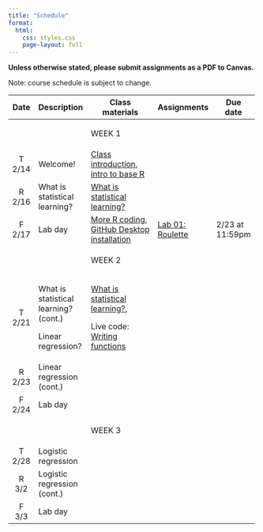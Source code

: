 ```yaml
---
title: "Schedule"
format:
  html:
    css: styles.css
    page-layout: full
---
```


**Unless otherwise stated, please submit assignments as a PDF to Canvas.**

Note: course schedule is subject to change.

::: important
+---------+---------------------------------------+---------------------------------------------------------------------------------------------------------------+----------------------------------------------+-----------------+
| Date    | Description                           | Class materials                                                                                               | Assignments                                  | Due date        |
+:=======:+=======================================+===============================================================================================================+==============================================+=================+
|         |                                       | ::: important                                                                                                 |                                              |                 |
|         |                                       | WEEK 1                                                                                                        |                                              |                 |
|         |                                       | :::                                                                                                           |                                              |                 |
+---------+---------------------------------------+---------------------------------------------------------------------------------------------------------------+----------------------------------------------+-----------------+
| T 2/14  | Welcome!                              | [Class introduction](slides/slides-00-welcome.qmd), [intro to base R](live-code/live-code-01.qmd)             |                                              |                 |
+---------+---------------------------------------+---------------------------------------------------------------------------------------------------------------+----------------------------------------------+-----------------+
| R 2/16  | What is statistical learning?         | [What is statistical learning?](slides/slides-01-what-is.qmd)                                                 |                                              |                 |
+---------+---------------------------------------+---------------------------------------------------------------------------------------------------------------+----------------------------------------------+-----------------+
| F 2/17  | Lab day                               | [More R coding](live-code/live-code-02.qmd), [GitHub Desktop installation](slides/slides-00-installation.qmd) | [Lab 01: Roulette](labs/lab-01-roulette.qmd) | 2/23 at 11:59pm |
+---------+---------------------------------------+---------------------------------------------------------------------------------------------------------------+----------------------------------------------+-----------------+
|         |                                       | ::: important                                                                                                 |                                              |                 |
|         |                                       | WEEK 2                                                                                                        |                                              |                 |
|         |                                       | :::                                                                                                           |                                              |                 |
+---------+---------------------------------------+---------------------------------------------------------------------------------------------------------------+----------------------------------------------+-----------------+
| T 2/21  | What is statistical learning? (cont.) | [What is statistical learning?](slides/slides-01-what-is.qmd),                                                |                                              |                 |
|         |                                       |                                                                                                               |                                              |                 |
|         | Linear regression?                    | Live code: [Writing functions](live-code/live-code-03.qmd)                                                    |                                              |                 |
+---------+---------------------------------------+---------------------------------------------------------------------------------------------------------------+----------------------------------------------+-----------------+
| R 2/23  | Linear regression (cont.)             |                                                                                                               |                                              |                 |
+---------+---------------------------------------+---------------------------------------------------------------------------------------------------------------+----------------------------------------------+-----------------+
| F 2/24  | Lab day                               |                                                                                                               |                                              |                 |
+---------+---------------------------------------+---------------------------------------------------------------------------------------------------------------+----------------------------------------------+-----------------+
|         |                                       | <div>                                                                                                         |                                              |                 |
|         |                                       |                                                                                                               |                                              |                 |
|         |                                       | WEEK 3                                                                                                        |                                              |                 |
|         |                                       |                                                                                                               |                                              |                 |
|         |                                       | </div>                                                                                                        |                                              |                 |
+---------+---------------------------------------+---------------------------------------------------------------------------------------------------------------+----------------------------------------------+-----------------+
| T 2/28  | Logistic regression                   |                                                                                                               |                                              |                 |
+---------+---------------------------------------+---------------------------------------------------------------------------------------------------------------+----------------------------------------------+-----------------+
| R 3/2   | Logistic regression (cont.)           |                                                                                                               |                                              |                 |
+---------+---------------------------------------+---------------------------------------------------------------------------------------------------------------+----------------------------------------------+-----------------+
| F 3/3   | Lab day                               |                                                                                                               |                                              |                 |
+---------+---------------------------------------+---------------------------------------------------------------------------------------------------------------+----------------------------------------------+-----------------+
:::
